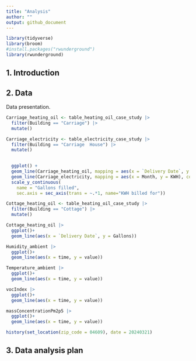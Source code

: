 ```yaml
---
title: "Analysis"
author: ""
output: github_document
---
```


```r
library(tidyverse)
library(broom)
#install.packages("rwunderground")
library(rwunderground)
```

## 1. Introduction



## 2. Data

Data presentation.

```r
Carriage_heating_oil <- table_heating_oil_case_study |>
  filter(Building == "Carriage") |>
  mutate()

Carriage_electricity <- table_electricity_case_study |>
  filter(Building == "Carriage  House") |>
  mutate()
  
```

```r
  ggplot() +
  geom_line(Carriage_heating_oil, mapping = aes(x = `Delivery Date`, y = Gallons), color = "blue") + 
  geom_line(Carriage_electricity, mapping = aes(x = Month, y = KWH), color = "red") +
  scale_y_continuous(
    name = "Gallons filled",
    sec.axis = sec_axis(trans = ~.*1, name="KWH billed for"))
```

```r
Cottage_heating_oil <- table_heating_oil_case_study |>
  filter(Building == "Cottage") |>
  mutate()

Cottage_heating_oil |>
  ggplot()+
  geom_line(aes(x = `Delivery Date`, y = Gallons))

```

```r
Humidity_ambient |>
  ggplot()+
  geom_line(aes(x = time, y = value))

```

```r
Temperature_ambient |>
  ggplot()+
  geom_line(aes(x = time, y = value))
```

```r
vocIndex |>
  ggplot()+
  geom_line(aes(x = time, y = value))
```

```r
massConcentrationPm2p5 |>
  ggplot()+
  geom_line(aes(x = time, y = value))
```

```r

history(set_location(zip_code = 04609), date = 20240321)

```

## 3. Data analysis plan



